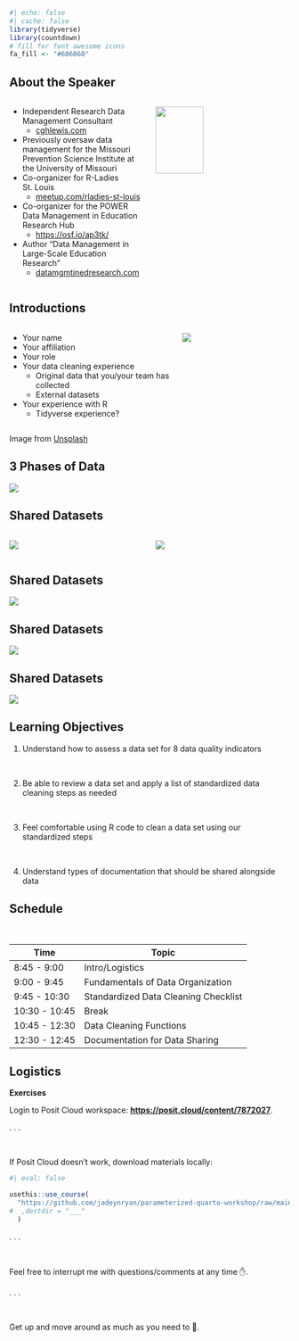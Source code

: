
```r
#| echo: false
#| cache: false
library(tidyverse)
library(countdown)
# fill for font awesome icons
fa_fill <- "#606060"
```

## About the Speaker

::: columns
::: {.column width="50%"}

- Independent Research Data Management Consultant
   - [cghlewis.com](https://cghlewis.com/)
- Previously oversaw data management for the Missouri Prevention Science Institute at the University of Missouri
- Co-organizer for R-Ladies St. Louis
  - [meetup.com/rladies-st-louis](https://www.meetup.com/rladies-st-louis/)
- Co-organizer for the POWER Data Management in Education Research Hub
  - [https://osf.io/ap3tk/](https://osf.io/ap3tk/)
- Author "Data Management in Large-Scale Education Research"
  - [datamgmtinedresearch.com](https://datamgmtinedresearch.com/)

:::
 
::: {.column width="50%"}
![](images/book-cover.PNG){fig-align="center" width=60%}

:::
:::

## Introductions

::: columns
::: {.column width="60%"}

- Your name
- Your affiliation
- Your role
- Your data cleaning experience
  - Original data that you/your team has collected
  - External datasets
- Your experience with R
  - Tidyverse experience?

:::
 
::: {.column width="40%"}
![](images/greeting.jpg){fig-align="center"}
:::
:::

::: footer  
Image from [Unsplash](https://unsplash.com/photos/brown-and-black-short-coated-small-dog-with-white-long-coat-small-dog-on-gray-concrete-NIKl5WwL-RE)
:::  

## 3 Phases of Data

![](images/phases.png){fig-align="center"}
  
## Shared Datasets

:::: columns

::: {.column width="50%"}

![](images/publicdata1-1.PNG){fig-align="center"}

:::

::: {.column width="50%"}

![](images/publicdata1-2.PNG){fig-align="center"}

:::
:::

## Shared Datasets

![](images/publicdata2.PNG){fig-align="center"}

## Shared Datasets

![](images/publicdata3.PNG){fig-align="center"}

## Shared Datasets

![](images/publicdata4.PNG){fig-align="center"}


## Learning Objectives

::: incremental

1.  Understand how to assess a data set for 8 data quality indicators

<br>

2.  Be able to review a data set and apply a list of standardized data cleaning steps as needed

<br>

3.  Feel comfortable using R code to clean a data set using our standardized steps

<br>

4.  Understand types of documentation that should be shared alongside data

:::



## Schedule

<br>


| Time          | Topic           |
|---------------|--------------------|
|8:45 - 9:00  |   Intro/Logistics | 
|9:00 - 9:45 | Fundamentals of Data Organization|
|9:45 - 10:30 | Standardized Data Cleaning Checklist|
|10:30 - 10:45 | Break|
|10:45 - 12:30 | Data Cleaning Functions|
|12:30 - 12:45 | Documentation for Data Sharing|

  
## Logistics

**Exercises**

Login to Posit Cloud workspace: [**https://posit.cloud/content/7872027**](https://posit.cloud/content/7872027).

. . .

<br>

If Posit Cloud doesn't work, download materials locally:

```r
#| eval: false

usethis::use_course(
  "https://github.com/jadeynryan/parameterized-quarto-workshop/raw/main/exercises/exercises.zip"
#  ,destdir = "___"
  )
```

. . .

<br>

Feel free to interrupt me with questions/comments at any time ✋.

. . .

<br>

Get up and move around as much as you need to 🚶.
  

